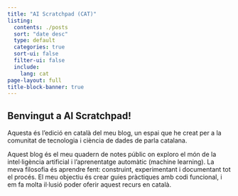 ```yaml
---
title: "AI Scratchpad (CAT)"
listing:
  contents: ./posts
  sort: "date desc"
  type: default
  categories: true
  sort-ui: false
  filter-ui: false
  include:
    lang: cat
page-layout: full
title-block-banner: true
---
```


## Benvingut a AI Scratchpad!

Aquesta és l’edició en català del meu blog, un espai que he creat per a la comunitat de tecnologia i ciència de dades de parla catalana.

Aquest blog és el meu quadern de notes públic on exploro el món de la intel·ligència artificial i l'aprenentatge automàtic (machine learning). La meva filosofia és aprendre fent: construint, experimentant i documentant tot el procés. El meu objectiu és crear guies pràctiques amb codi funcional, i em fa molta il·lusió poder oferir aquest recurs en català.